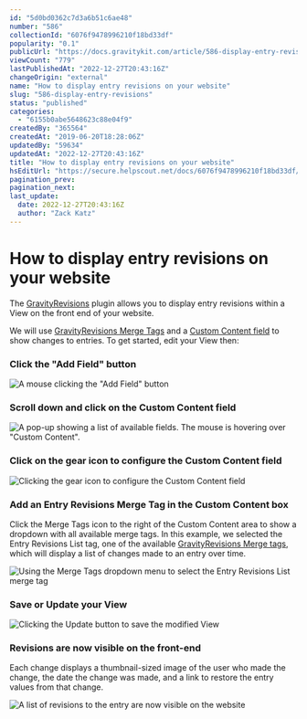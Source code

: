 ```yaml
---
id: "5d0bd0362c7d3a6b51c6ae48"
number: "586"
collectionId: "6076f9478996210f18bd33df"
popularity: "0.1"
publicUrl: "https://docs.gravitykit.com/article/586-display-entry-revisions"
viewCount: "779"
lastPublishedAt: "2022-12-27T20:43:16Z"
changeOrigin: "external"
name: "How to display entry revisions on your website"
slug: "586-display-entry-revisions"
status: "published"
categories: 
  - "6155b0abe5648623c88e04f9"
createdBy: "365564"
createdAt: "2019-06-20T18:28:06Z"
updatedBy: "59634"
updatedAt: "2022-12-27T20:43:16Z"
title: "How to display entry revisions on your website"
hsEditUrl: "https://secure.helpscout.net/docs/6076f9478996210f18bd33df/article/5d0bd0362c7d3a6b51c6ae48"
pagination_prev: 
pagination_next: 
last_update:
  date: 2022-12-27T20:43:16Z
  author: "Zack Katz"
---
```


# How to display entry revisions on your website

The [GravityRevisions](https://www.gravitykit.com/extensions/entry-revisions/) plugin allows you to display entry revisions within a View on the front end of your website.

We will use [GravityRevisions Merge Tags](https://docs.gravitykit.com/article/478-entry-revision-merge-tags) and a [Custom Content field](https://docs.gravitykit.com/article/111-using-the-custom-content-field) to show changes to entries. To get started, edit your View then:

### Click the "Add Field" button

![A mouse clicking the "Add Field" button](https://www.gravitykit.com/wp-content/uploads/2018/01/click-add-field-.png?1432232558)

### Scroll down and click on the Custom Content field

![A pop-up showing a list of available fields. The mouse is hovering over "Custom Content".](https://www.gravitykit.com/wp-content/uploads/2018/01/scroll-down-and-click-on-the-custom-content-field.png?1432232559)

### Click on the gear icon to configure the Custom Content field

![Clicking the gear icon to configure the Custom Content field](https://www.gravitykit.com/wp-content/uploads/2018/01/click-on-the-field-settings-gear-to-customize-it.png?1432232559)

### Add an Entry Revisions Merge Tag in the Custom Content box

Click the Merge Tags icon to the right of the Custom Content area to show a dropdown with all available merge tags. In this example, we selected the Entry Revisions List tag, one of the available [GravityRevisions Merge tags](https://docs.gravitykit.com/article/478-entry-revision-merge-tags), which will display a list of changes made to an entry over time.

![Using the Merge Tags dropdown menu to select the Entry Revisions List merge tag](https://s3.amazonaws.com/helpscout.net/docs/assets/54c58489e4b051242988532c/images/5d0bd9750428637fd7c53bad/file-W3MVCABF7t.png)

### Save or Update your View

![Clicking the Update button to save the modified View](https://s3.amazonaws.com/helpscout.net/docs/assets/54c58489e4b051242988532c/images/5d0bde900428637fd7c53c0c/file-XD4ISXQkvK.png)

### Revisions are now visible on the front-end

Each change displays a thumbnail-sized image of the user who made the change, the date the change was made, and a link to restore the entry values from that change.

![A list of revisions to the entry are now visible on the website](https://s3.amazonaws.com/helpscout.net/docs/assets/54c58489e4b051242988532c/images/5d0bdf202c7d3a6b51c6af3b/file-JtlpZbv1yg.png)

